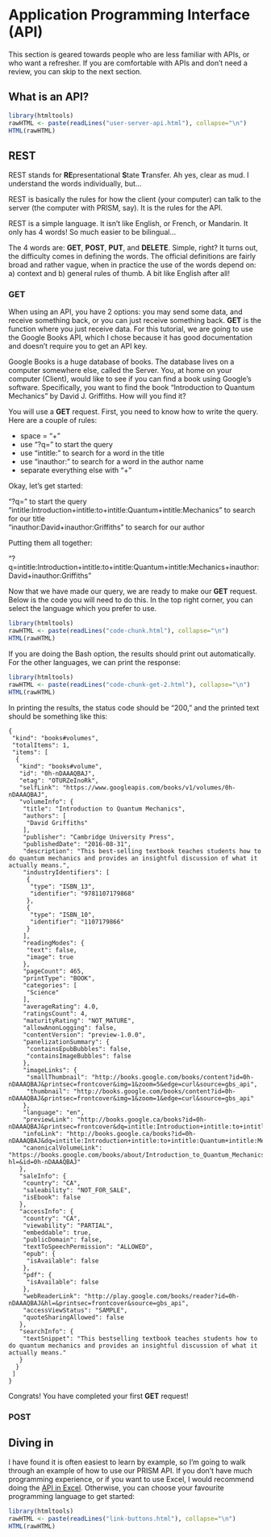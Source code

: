 
# Application Programming Interface (API) {#api}

This section is geared towards people who are less familiar with APIs, or who want a refresher. If you are comfortable with APIs and don't need a review, you can skip to the next section.

## What is an API? {-}

```r
library(htmltools)
rawHTML <- paste(readLines("user-server-api.html"), collapse="\n")
HTML(rawHTML)
```

## REST {-}

REST stands for **RE**presentational **S**tate **T**ransfer. Ah yes, clear as mud. I understand the words individually, but...

REST is basically the rules for how the client (your computer) can talk to the server (the computer with PRISM, say). It is the rules for the API.

REST is a simple language. It isn't like English, or French, or Mandarin. It only has 4 words! So much easier to be bilingual...

The 4 words are: **GET**, **POST**, **PUT**, and **DELETE**. Simple, right? It turns out, the difficulty comes in defining the words. The official definitions are fairly broad and rather vague, when in practice the use of the words depend on: a) context and b) general rules of thumb. A bit like English after all!

### GET {-}

When using an API, you have 2 options: you may send some data, and receive something back, or you can just receive something back. **GET** is the function where you just receive data. For this tutorial, we are going to use the Google Books API, which I chose because it has good documentation and doesn't require you to get an API key.

Google Books is a huge database of books. The database lives on a computer somewhere else, called the Server. You, at home on your computer (Client), would like to see if you can find a book using Google's software. Specifically, you want to find the book "Introduction to Quantum Mechanics" by David J. Griffiths. How will you find it?

You will use a **GET** request. First, you need to know how to write the query. Here are a couple of rules:

- space = "+"
- use "?q=" to start the query
- use "intitle:" to search for a word in the title
- use "inauthor:" to search for a word in the author name
- separate everything else with "+"

Okay, let's get started:

"?q=" to start the query <br>
"intitle:Introduction+intitle:to+intitle:Quantum+intitle:Mechanics" to search for our title <br>
"inauthor:David+inauthor:Griffiths" to search for our author

Putting them all together: 

"?q=intitle:Introduction+intitle:to+intitle:Quantum+intitle:Mechanics+inauthor:David+inauthor:Griffiths"

Now that we have made our query, we are ready to make our **GET** request. Below is the code you will need to do this. In the top right corner, you can select the language which you prefer to use.

```r
library(htmltools)
rawHTML <- paste(readLines("code-chunk.html"), collapse="\n")
HTML(rawHTML)
```

If you are doing the Bash option, the results should print out automatically. For the other languages, we can print the response:

```r
library(htmltools)
rawHTML <- paste(readLines("code-chunk-get-2.html"), collapse="\n")
HTML(rawHTML)
```

In printing the results, the status code should be "200," and the printed text should be something like this:

```
{
 "kind": "books#volumes",
 "totalItems": 1,
 "items": [
  {
   "kind": "books#volume",
   "id": "0h-nDAAAQBAJ",
   "etag": "OTURZeInoRk",
   "selfLink": "https://www.googleapis.com/books/v1/volumes/0h-nDAAAQBAJ",
   "volumeInfo": {
    "title": "Introduction to Quantum Mechanics",
    "authors": [
     "David Griffiths"
    ],
    "publisher": "Cambridge University Press",
    "publishedDate": "2016-08-31",
    "description": "This best-selling textbook teaches students how to do quantum mechanics and provides an insightful discussion of what it actually means.",
    "industryIdentifiers": [
     {
      "type": "ISBN_13",
      "identifier": "9781107179868"
     },
     {
      "type": "ISBN_10",
      "identifier": "1107179866"
     }
    ],
    "readingModes": {
     "text": false,
     "image": true
    },
    "pageCount": 465,
    "printType": "BOOK",
    "categories": [
     "Science"
    ],
    "averageRating": 4.0,
    "ratingsCount": 4,
    "maturityRating": "NOT_MATURE",
    "allowAnonLogging": false,
    "contentVersion": "preview-1.0.0",
    "panelizationSummary": {
     "containsEpubBubbles": false,
     "containsImageBubbles": false
    },
    "imageLinks": {
     "smallThumbnail": "http://books.google.com/books/content?id=0h-nDAAAQBAJ&printsec=frontcover&img=1&zoom=5&edge=curl&source=gbs_api",
     "thumbnail": "http://books.google.com/books/content?id=0h-nDAAAQBAJ&printsec=frontcover&img=1&zoom=1&edge=curl&source=gbs_api"
    },
    "language": "en",
    "previewLink": "http://books.google.ca/books?id=0h-nDAAAQBAJ&printsec=frontcover&dq=intitle:Introduction+intitle:to+intitle:Quantum+intitle:Mechanics+inauthor:David+inauthor:Griffiths&hl=&cd=1&source=gbs_api",
    "infoLink": "http://books.google.ca/books?id=0h-nDAAAQBAJ&dq=intitle:Introduction+intitle:to+intitle:Quantum+intitle:Mechanics+inauthor:David+inauthor:Griffiths&hl=&source=gbs_api",
    "canonicalVolumeLink": "https://books.google.com/books/about/Introduction_to_Quantum_Mechanics.html?hl=&id=0h-nDAAAQBAJ"
   },
   "saleInfo": {
    "country": "CA",
    "saleability": "NOT_FOR_SALE",
    "isEbook": false
   },
   "accessInfo": {
    "country": "CA",
    "viewability": "PARTIAL",
    "embeddable": true,
    "publicDomain": false,
    "textToSpeechPermission": "ALLOWED",
    "epub": {
     "isAvailable": false
    },
    "pdf": {
     "isAvailable": false
    },
    "webReaderLink": "http://play.google.com/books/reader?id=0h-nDAAAQBAJ&hl=&printsec=frontcover&source=gbs_api",
    "accessViewStatus": "SAMPLE",
    "quoteSharingAllowed": false
   },
   "searchInfo": {
    "textSnippet": "This bestselling textbook teaches students how to do quantum mechanics and provides an insightful discussion of what it actually means."
   }
  }
 ]
}
```

Congrats! You have completed your first **GET** request!

### POST


## Diving in {-}

I have found it is often easiest to learn by example, so I'm going to walk through an example of how to use our PRISM API. If you don't have much programming experience, or if you want to use Excel, I would recommend doing the [API in Excel](#api-in-excel). Otherwise, you can choose your favourite programming language to get started:

```r
library(htmltools)
rawHTML <- paste(readLines("link-buttons.html"), collapse="\n")
HTML(rawHTML)
```
